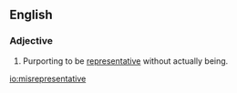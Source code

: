 ==English==

===Adjective===
{{en-adj|-}}

# Purporting to be [[representative]] without actually being.

[[io:misrepresentative]]